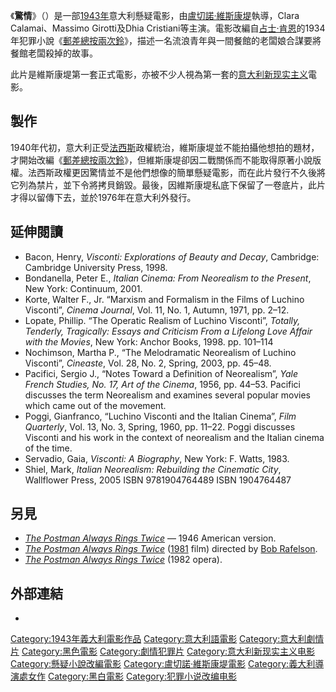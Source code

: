 {{noteTA
|T=zh-hk:驚情; zh-tw:沉淪; zh-cn:惊情;
|1=zh-hk:驚情; zh-tw:沉淪; zh-cn:惊情;
|2=zh-hk:盧切諾; zh-tw:盧奇諾; zh-cn:卢奇诺;
|3=zh-hk:維斯康堤; zh-tw:維斯孔蒂; zh-cn:维斯孔蒂;
}}
{{Infobox_Film
|name            = 驚情
| original_name = Ossessione
|image           = Ossessione.jpg
|caption         = 電影海報
|director        = [[盧切諾·維斯康堤|盧切諾·維斯康堤]]
|producer        =
|screenplay          = 盧切諾·維斯康堤<br />[[Mario_Alicata|Mario Alicata]]<br />[[Giuseppe_De_Santis|Giuseppe De Santis]]<br />[[Gianni_Puccini|Gianni Puccini]]
| 原著 = [[占士·肯恩|占士·肯恩]]的《[[郵差總按兩次鈴|郵差總按兩次鈴]]》
|starring        = [[Clara_Calamai|Clara Calamai]]<br />[[Massimo_Girotti|Massimo Girotti]]<br />[[Dhia_Cristiani|Dhia Cristiani]]
|music           = [[Giuseppe_Rosati|Giuseppe Rosati]]
|cinematography  = [[Domenico_Scala|Domenico Scala]]<br />[[Aldo_Tonti|Aldo Tonti]]
|editing         = [[Mario_Serandrei|Mario Serandrei]]
|distributor     = [[Industrie_Cinematografiche_Italiane|Industrie Cinematografiche Italiane]]
|released        = {{start date|1943|5|16}}
|runtime         = 140分鐘
|language        = [[意大利語|意大利語]]
|budget          =}}
《'''驚情'''》（{{lang-it|'''Ossessione'''}}）是一部[[1943年電影|1943年]]意大利懸疑電影，由[[盧切諾·維斯康堤|盧切諾·維斯康堤]]執導，Clara Calamai、Massimo Girotti及Dhia Cristiani等主演。電影改編自[[占士·肯恩|占士·肯恩]]的1934年犯罪小說《[[郵差總按兩次鈴|郵差總按兩次鈴]]》，描述一名流浪青年與一間餐館的老闆娘合謀要將餐館老闆殺掉的故事。

此片是維斯康堤第一套正式電影，亦被不少人視為第一套的[[意大利新现实主义|意大利新现实主义]]電影。

==製作==
1940年代初，意大利正受[[法西斯|法西斯]]政權統治，維斯康堤並不能拍攝他想拍的題材，才開始改編《[[郵差總按兩次鈴|郵差總按兩次鈴]]》，但維斯康堤卻因二戰關係而不能取得原著小說版權。法西斯政權更因驚情並不是他們想像的簡單懸疑電影，而在此片發行不久後將它列為禁片，並下令將拷貝銷毀。最後，因維斯康堤私底下保留了一卷底片，此片才得以留傳下去，並於1976年在意大利外發行。

== 延伸閱讀 ==
*  Bacon, Henry, ''Visconti: Explorations of Beauty and Decay'', Cambridge: Cambridge University Press, 1998.
*  Bondanella, Peter E., ''Italian Cinema: From Neorealism to the Present'', New York: Continuum, 2001.
*  Korte, Walter F., Jr. “Marxism and Formalism in the Films of Luchino Visconti”, ''Cinema Journal'', Vol. 11, No. 1, Autumn, 1971, pp. 2–12.
*  Lopate, Phillip. “The Operatic Realism of Luchino Visconti”, ''Totally, Tenderly, Tragically: Essays and Criticism From a Lifelong Love Affair with the Movies'', New York: Anchor Books, 1998. pp. 101–114
*  Nochimson, Martha P., “The Melodramatic Neorealism of Luchino Visconti”, ''Cineaste'', Vol. 28, No. 2, Spring, 2003, pp. 45–48.
*  Pacifici, Sergio J., “Notes Toward a Definition of Neorealism”, ''Yale French Studies, No. 17, Art of the Cinema'', 1956, pp. 44–53. Pacifici discusses the term Neorealism and examines several popular movies which came out of the movement.
*  Poggi, Gianfranco, “Luchino Visconti and the Italian Cinema”, ''Film Quarterly'', Vol. 13, No. 3, Spring, 1960, pp. 11–22. Poggi discusses Visconti and his work in the context of neorealism and the Italian cinema of the time.
*Servadio, Gaia, ''Visconti: A Biography'', New York: F. Watts, 1983.
*Shiel, Mark, ''Italian Neorealism: Rebuilding the Cinematic City'', Wallflower Press, 2005    ISBN 9781904764489 ISBN 1904764487

==另見==
*''[[The_Postman_Always_Rings_Twice_(film)|The Postman Always Rings Twice]]'' — 1946 American version.
*''[[The_Postman_Always_Rings_Twice_(1981_film)|The Postman Always Rings Twice]]'' ([[1981_in_film|1981]] film) directed by [[Bob_Rafelson|Bob Rafelson]].
*''[[The_Postman_Always_Rings_Twice_(opera)|The Postman Always Rings Twice]]'' (1982 opera).

== 外部連結 ==
*{{imdb title|id=0035160|title=驚情}}

<!---{{意大利電影}}
{{Visconti}}--->

{{DEFAULTSORT:Ossessione}}
[[Category:1943年義大利電影作品|Category:1943年義大利電影作品]]
[[Category:意大利語電影|Category:意大利語電影]]
[[Category:意大利劇情片|Category:意大利劇情片]]
[[Category:黑色電影|Category:黑色電影]]
[[Category:劇情犯罪片|Category:劇情犯罪片]]
[[Category:意大利新现实主义电影|Category:意大利新现实主义电影]]
[[Category:懸疑小說改編電影|Category:懸疑小說改編電影]]
[[Category:盧切諾·維斯康堤電影|Category:盧切諾·維斯康堤電影]]
[[Category:義大利導演處女作|Category:義大利導演處女作]]
[[Category:黑白電影|Category:黑白電影]]
[[Category:犯罪小说改编电影|Category:犯罪小说改编电影]]
